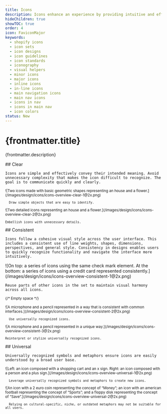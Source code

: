 ```yaml
---
title: Icons
description: Icons enhance an experience by providing intuitive and efficient navigation, conveying information concisely, and making it more visually appealing.
hideChildren: true
showTOC: true
order: 4
icon: FaviconMajor
keywords:
  - shopify icons
  - icon sets
  - icon designs
  - icon guidelines
  - icon standards
  - iconography
  - visual helpers
  - minor icons
  - major icons
  - inline icons
  - in-line icons
  - main navigation icons
  - main nav icons
  - icons in nav
  - icons in main nav
  - icon colors
status: New
---
```


# {frontmatter.title}

<Lede>{frontmatter.description}</Lede>

<Subnav />

<LayoutSection card>
  <Text>
    ## Clear

    Icons are simple and effectively convey their intended meaning. Avoid unnecessary complexity that makes the icon difficult to recognize. The goal is to communicate quickly and clearly.

  </Text>
  <Small variant="do">
      ![Two icons made with basic geometric shapes representing an house and a flower.](/images/design/icons/icons-overview-clear-1@2x.png)

      Draw simple objects that are easy to identify.

  </Small>
  <Small variant="dont">
    ![Two detailed icons representing an house and a flower.](/images/design/icons/icons-overview-clear-2@2x.png)

    Embellish icons with unnecessary details.

  </Small>
</LayoutSection >

<LayoutSection card>
  <Text>
    ## Consistent

    Icons follow a cohesive visual style across the user interface. This includes a consistent use of line weights, shapes, dimensions, perspectives, and general style. Consistency in designs enables users to quickly recognize functionality and navigate the interface more intuitively.

  </Text>
  <Large variant="do">
    ![On top: a series of icons using the same check mark element. At the bottom: a series of icons using a credit card represented consistently.](/images/design/icons/icons-overview-consistent-1@2x.png)

    Reuse parts of other icons in the set to maintain visual harmony across all icons.

  </Large>

<Small>{/* Empty space */}</Small>

  <Small variant="do">
      ![A microphone and a pencil represented in a way that is consistent with common interfaces.](/images/design/icons/icons-overview-consistent-2@2x.png)

      Use universally recognized icons.

  </Small>

  <Small variant="dont">
    ![A microphone and a pencil represented in a unique way.](/images/design/icons/icons-overview-consistent-3@2x.png)

    Reinterpret or stylize universally recognized icons.

  </Small>
</LayoutSection >

<LayoutSection card>
  <Text>
    ## Universal

    Universally recognized symbols and metaphors ensure icons are easily understood by a broad user base.

  </Text>
  <Small variant="do">
      ![Left: an icon composed with a shopping cart and an x sign. Right: an icon composed with a person and a plus sign.](/images/design/icons/icons-overview-universal-1@2x.png)

      Leverage universally recognized symbols and metaphors to create new icons.

  </Small>
  <Small variant="dont">
      ![An icon with a 2 euro coin representing the concept of “Money”; an icon with an american football representing the concept of “Sports”; and a floppy disk representing the concept of “Save”.](/images/design/icons/icons-overview-universal-2@2x.png)

      Relying on cultural-specific, niche, or outdated metaphors may not be suitable for all users.

  </Small>
</LayoutSection >

